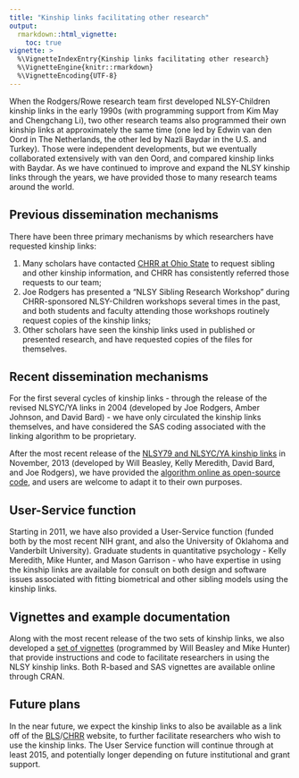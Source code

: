 ```yaml
---
title: "Kinship links facilitating other research"
output: 
  rmarkdown::html_vignette:
    toc: true
vignette: >
  %\VignetteIndexEntry{Kinship links facilitating other research}
  %\VignetteEngine{knitr::rmarkdown}
  %\VignetteEncoding{UTF-8}
---
```


When the Rodgers/Rowe research team first developed NLSY-Children kinship links in the early 1990s (with programming support from Kim May and Chengchang Li), two other research teams also programmed their own kinship links at approximately the same time (one led by Edwin van den Oord in The Netherlands, the other led by Nazli Baydar in the U.S. and Turkey).  Those were independent developments, but we eventually collaborated extensively with van den Oord, and compared kinship links with Baydar.  As we have continued to improve and expand the NLSY kinship links through the years, we have provided those to many research teams around the world.  

## Previous dissemination mechanisms
There have been three primary mechanisms by which researchers have requested kinship links:

  1. Many scholars have contacted [CHRR at Ohio State](https://www.chrr.ohio-state.edu/) to request sibling and other kinship information, and CHRR has consistently referred those requests to our team;  
  2. Joe Rodgers has presented a "NLSY Sibling Research Workshop" during CHRR-sponsored NLSY-Children workshops several times in the past, and both students and faculty attending those workshops routinely request copies of the kinship links;  
  3. Other scholars have seen the kinship links used in published or presented research, and have requested copies of the files for themselves.

## Recent dissemination mechanisms
For the first several cycles of kinship links - through the release of the revised NLSYC/YA links in 2004 (developed by Joe Rodgers, Amber Johnson, and David Bard) - we have only circulated the kinship links themselves, and have considered the SAS coding associated with the linking algorithm to be proprietary.  

After the most recent release of the [NLSY79 and NLSYC/YA kinship links](https://github.com/nlsy-links/NlsyLinks/tree/master/outside-data) in November, 2013 (developed by Will Beasley, Kelly Meredith, David Bard, and Joe Rodgers), we have provided the [algorithm online as open-source code](https://github.com/nlsy-links/nlsy-links-determination-2017), and users are welcome to adapt it to their own purposes.

## User-Service function
Starting in 2011, we have also provided a User-Service function (funded both by the most recent NIH grant, and also the University of Oklahoma and Vanderbilt University).  Graduate students in quantitative psychology - Kelly Meredith, Mike Hunter, and Mason Garrison - who have expertise in using the kinship links are available for consult on both design and software issues associated with fitting biometrical and other sibling models using the kinship links.

## Vignettes and example documentation
Along with the most recent release of the two sets of kinship links, we also developed a [set of vignettes](https://nlsy-links.github.io/NlsyLinks/) (programmed by Will Beasley and Mike Hunter) that provide instructions and code to facilitate researchers in using the NLSY kinship links.  Both R-based and SAS vignettes are available online through CRAN.

## Future plans
In the near future, we expect the kinship links to also be available as a link off of the [BLS](https://www.bls.gov/)/[CHRR](https://www.chrr.ohio-state.edu/) website, to further facilitate researchers who wish to use the kinship links.  The User Service function will continue through at least 2015, and potentially longer depending on future institutional and grant support.
